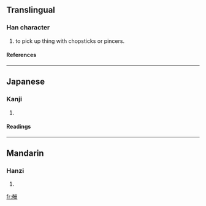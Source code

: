 ==Translingual==
===Han character===
{{Han char|rn=66|rad=攴|as=08|sn=12|four=4164<sub>7</sub>|canj=大口卜水 (KRYE)}}
# to pick up thing with chopsticks or pincers.
====References====
{{Han ref|kx=0473.150|dkj=13283|dj=0826.150|hdz=21464.040|uh=6567|ud=25959|bh=D973|bd=55667}}
----
==Japanese==
===Kanji===
{{ja-kanji|grade=|rs=攴08}}
# {{defn|Japanese}} 
====Readings====
{{ja-readings|on=[[き]] (ki)|kun=[[はさむ]] (hasamu), [[そばだてる]] (sobadateru)}}
----
==Mandarin==
===Hanzi===
{{cmn-hanzi|pin=[[jiǎo]] ([[jiao3]]), [[qǐ]] ([[qi3]])|wg=chiao<sup>3</sup>, ch'i<sup>3</sup>}}
# {{defn|Mandarin}}

[[fr:敧]]